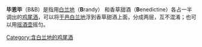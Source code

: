 {{unreferenced|time=2020-04-01T23:43:18+00:00}}
'''毕恩毕'''（B&B）是指用[[白兰地|白兰地]]（'''B'''randy） 和香草甜酒（'''B'''enedictine）各占一半调出的[[鸡尾酒|鸡尾酒]]，可以将[[干邑|干邑]][[白兰地|白兰地]]浮到香草甜酒上面，分成两层，互不混淆；也可以用[[摇酒壶|摇酒壶]]摇匀。

[[Category:含白兰地的鸡尾酒|Category:含白兰地的鸡尾酒]]
{{stub}}